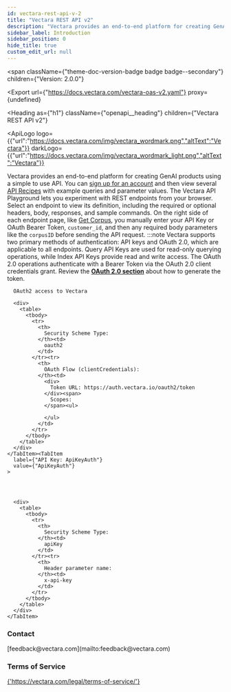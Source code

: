 ```yaml
---
id: vectara-rest-api-v-2
title: "Vectara REST API v2"
description: "Vectara provides an end-to-end platform for creating GenAI products using a simple to use API."
sidebar_label: Introduction
sidebar_position: 0
hide_title: true
custom_edit_url: null
---
```



<span
  className={"theme-doc-version-badge badge badge--secondary"}
  children={"Version: 2.0.0"}
>
</span>

<Export
  url={"https://docs.vectara.com/vectara-oas-v2.yaml"}
  proxy={undefined}
>
  
</Export>

<Heading
  as={"h1"}
  className={"openapi__heading"}
  children={"Vectara REST API v2"}
>
</Heading>

<ApiLogo
  logo={{"url":"https://docs.vectara.com/img/vectara_wordmark.png","altText":"Vectara"}}
  darkLogo={{"url":"https://docs.vectara.com/img/vectara_wordmark_light.png","altText":"Vectara"}}
>
  
</ApiLogo>

Vectara provides an end-to-end platform for creating GenAI products using a simple to use API.
You can [sign up for an account](https://console.vectara.com/signup) and then view several [API Recipes](https://docs.vectara.com/docs/api-recipes) with example queries and parameter values.
The Vectara API Playground lets you experiment with REST endpoints from your browser. Select an endpoint to view its definition, including the required or optional headers, body, responses, and sample commands. On the right side of each endpoint page, like [Get Corpus](/docs/rest-api/get-corpus), you manually enter your API Key or OAuth Bearer Token, `customer_id`, and then any required body parameters like the `corpusID` before sending the API request.
:::note
Vectara supports two primary methods of authentication: API keys and OAuth 2.0, which are applicable to all endpoints. Query API Keys are used for read-only querying operations, while Index API Keys provide read and write access. The OAuth 2.0 operations authenticate with a Bearer Token via the OAuth 2.0 client credentials grant. Review the [**OAuth 2.0 section**](https://docs.vectara.com/docs/learn/authentication/oauth-2) about how to generate the token.

<div
  style={{"marginBottom":"2rem"}}
>
  <Heading
    id={"authentication"}
    as={"h2"}
    className={"openapi-tabs__heading"}
    children={"Authentication"}
  >
  </Heading><SchemaTabs
    className={"openapi-tabs__security-schemes"}
  >
    <TabItem
      label={"OAuth 2.0: OAuth2"}
      value={"OAuth2"}
    >
      
      
      OAuth2 access to Vectara
      
      <div>
        <table>
          <tbody>
            <tr>
              <th>
                Security Scheme Type:
              </th><td>
                oauth2
              </td>
            </tr><tr>
              <th>
                OAuth Flow (clientCredentials):
              </th><td>
                <div>
                  Token URL: https://auth.vectara.io/oauth2/token
                </div><span>
                  Scopes:
                </span><ul>
                  
                </ul>
              </td>
            </tr>
          </tbody>
        </table>
      </div>
    </TabItem><TabItem
      label={"API Key: ApiKeyAuth"}
      value={"ApiKeyAuth"}
    >
      
      
      
      
      <div>
        <table>
          <tbody>
            <tr>
              <th>
                Security Scheme Type:
              </th><td>
                apiKey
              </td>
            </tr><tr>
              <th>
                Header parameter name:
              </th><td>
                x-api-key
              </td>
            </tr>
          </tbody>
        </table>
      </div>
    </TabItem>
  </SchemaTabs>
</div><div
  style={{"display":"flex","flexDirection":"column","marginBottom":"var(--ifm-paragraph-margin-bottom)"}}
>
  <h3
    style={{"marginBottom":"0.25rem"}}
  >
    Contact
  </h3><span>
    [feedback@vectara.com](mailto:feedback@vectara.com)
  </span>
</div><div
  style={{"marginBottom":"var(--ifm-paragraph-margin-bottom)"}}
>
  <h3
    style={{"marginBottom":"0.25rem"}}
  >
    Terms of Service
  </h3><a
    href={"https://vectara.com/legal/terms-of-service/"}
  >
    {'https://vectara.com/legal/terms-of-service/'}
  </a>
</div>
      